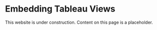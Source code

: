 
# Embedding Tableau Views

<Callout type="warning" emoji="⚠️">
  This website is under construction. Content on this page is a placeholder.
</Callout>

<TableauViz
  src='https://public.tableau.com/views/Superstore_light/Profitability'
  height='800'
  width='830'
  hideTabs={true}
  device='default'
/>
